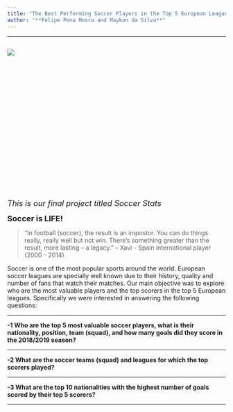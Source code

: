 ```yaml
---
title: "The Best Performing Soccer Players in the Top 5 European Leagues: Goals, Assists, Cards, Most Valuable Players, and More"
author: "**Felipe Pena Mosca and Maykon da Silva**"
---
```


***

<div style= "float : left; position : relative; top: 0px; width : 450px; height : 360px; padding-right: 200px; margin-bottom : 0px">
![](./photos/trophy.jpeg)

</div>

<font size = "4"> 
*This is our final project titled Soccer Stats*  
</font>  
  
  
  
<font size = "4">
**Soccer is LIFE!**  
</font>

>“In football (soccer), the result is an impostor. You can do things really, really well but not win. There’s something greater than the result, more lasting – a legacy.” – Xavi - Spain international player (2000 - 2014)


Soccer is one of the most popular sports around the world. European soccer leagues are specially well known due to their history, quality and number of fans that watch their matches. Our main objective was to explore who are the most valuable players and the top scorers in the top 5 European leagues. Specifically we were interested in answering the following questions:

***

**-1 Who are the top 5 most valuable soccer players, what is their nationality, position, team (squad), and how many goals did they score in the 2018/2019 season?**

***

**-2 What are the soccer teams (squad) and leagues for which the top scorers played?**

***

**-3 What are the top 10 nationalities with the highest number of goals scored by their top 5 scorers?**

***